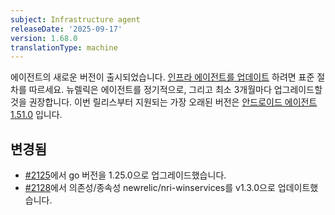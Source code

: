```yaml
---
subject: Infrastructure agent
releaseDate: '2025-09-17'
version: 1.68.0
translationType: machine
---
```


에이전트의 새로운 버전이 출시되었습니다. [인프라 에이전트를 업데이트](https://docs.newrelic.com/docs/infrastructure/install-configure-manage-infrastructure/update-or-uninstall/update-infrastructure-agent) 하려면 표준 절차를 따르세요. 뉴렐릭은 에이전트를 정기적으로, 그리고 최소 3개월마다 업그레이드할 것을 권장합니다. 이번 릴리스부터 지원되는 가장 오래된 버전은 [안드로이드 에이전트 1.51.0](https://docs.newrelic.com/docs/release-notes/infrastructure-release-notes/infrastructure-agent-release-notes/new-relic-infrastructure-agent-1510/) 입니다.

## 변경됨

* [#2125](https://github.com/newrelic/infrastructure-agent/pull/2125)에서 go 버전을 1.25.0으로 업그레이드했습니다.
* [#2128](https://github.com/newrelic/infrastructure-agent/pull/2128)에서 의존성/종속성 newrelic/nri-winservices를 v1.3.0으로 업데이트했습니다.